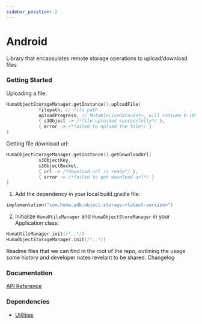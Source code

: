 ```yaml
---
sidebar_position: 2
---
```




# Android
Library that encapsulates remote storage operations to upload/download files

### Getting Started
<Tabs>
<TabItem value="example" label="Example" default>

Uploading a file:
```kotlin
HumaObjectStorageManager.getInstance().uploadFile(
            filepath, // file path
            uploadProgress, // MutableLiveData<Int>, will consume 0-100 progress percentage values
            { s3Object -> /*file uploaded successfully*/ },
            { error -> /*failed to upload the file*/ }
)
```
Getting file download url:
```kotlin
HumaObjectStorageManager.getInstance().getDownloadUrl(
            s3ObjectKey,
            s3ObjectBucket,
            { url -> /*download url is ready*/ },
            { error -> /*failed to get download url*/ }
)
```

</TabItem>
<TabItem value="installing" label="Installing">

1. Add the dependency in your local build.gradle file:
```kotlin
implementation("com.huma.sdk:object-storage:<latest-version>")
```
2. Initialize `HumaUtilsManager` and `HumaObjectStoreManager` in your Application class:
```kotlin
HumaUtilsManager.init(/*..*/)
HumaObjectStorageManager.init(/*..*/)
```

</TabItem>
<TabItem value="readme" label="Readme" default>
  Readme files that we can find in the root of the repo, outlining the usage some history and developer notes revelant to be shared.
</TabItem>
<TabItem value="changelog" label="Changelog">
  Changelog  
</TabItem>
</Tabs>

 ### Documentation
[API Reference](https://github.com/huma-engineering/huma-web-sdk/releases)

 ### Dependencies
- [Utilities](../Utilities/Android)